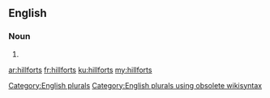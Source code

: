 ==English==

===Noun===
{{head|en}}

# {{plural of|hillfort}}

[[Category:English plurals]][[Category:English plurals using obsolete wikisyntax]]

[[ar:hillforts]]
[[fr:hillforts]]
[[ku:hillforts]]
[[my:hillforts]]